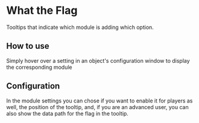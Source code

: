 
# What the Flag

Tooltips that indicate which module is adding which option.

## How to use

Simply hover over a setting in an object's configuration window to
display the corresponding module

## Configuration

<ImageButBetter src="/images/WTF/Wtftooltip.png" alt="Basic WTF Tooltip" width={2000} height={2000} className={styles.wikiimagesmall}/>

In the module settings you can chose if you want to enable it for
players as well, the position of the tooltip, and, if you are an
advanced user, you can also show the data path for the flag in the
tooltip.

